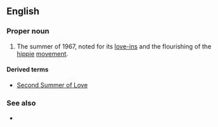 ==English==

===Proper noun===
{{wikipedia}}
{{en-proper noun|head=[[summer|Summer]] of [[love|Love]]}}

# The summer of 1967, noted for its [[love-in]]s and the flourishing of the [[hippie]] [[movement]].

====Derived terms====
* [[w:Second Summer of Love|Second Summer of Love]]

===See also===
* {{l|en|Summer of Hate}}